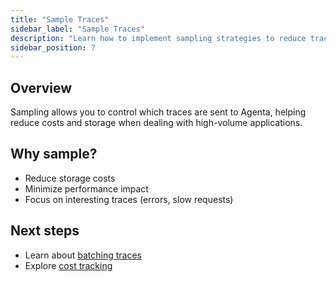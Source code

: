 ```yaml
---
title: "Sample Traces"
sidebar_label: "Sample Traces"
description: "Learn how to implement sampling strategies to reduce trace volume in Agenta"
sidebar_position: 7
---
```


<!-- TODO: Add content for sampling strategies -->

## Overview

Sampling allows you to control which traces are sent to Agenta, helping reduce costs and storage when dealing with high-volume applications.

## Why sample?

- Reduce storage costs
- Minimize performance impact
- Focus on interesting traces (errors, slow requests)

## Next steps

- Learn about [batching traces](/observability/trace-with-python-sdk/batch-traces)
- Explore [cost tracking](/observability/trace-with-python-sdk/track-costs)
